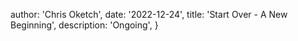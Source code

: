 
  author: 'Chris Oketch',
  date: '2022-12-24',
  title: 'Start Over - A New Beginning',
  description:
    'Ongoing',
}


